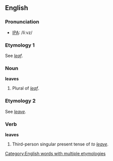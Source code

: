 ==English==
=== Pronunciation ===
*[[w:IPA|IPA]]: /liːvz/

===Etymology 1===
See ''[[leaf]]''.
===Noun===
'''leaves'''
# Plural of ''[[leaf]]''.

===Etymology 2===
See ''[[leave]]''.
===Verb===
'''leaves'''
# Third-person singular present tense of ''to [[leave]]''.

[[Category:English words with multiple etymologies]]